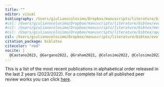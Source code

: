 ```yaml
---
title: ""
editor: visual
bibliography: /Users/giulianocolosimo/Dropbox/manuscripts/literature/bibtex/comprehensive_database.bib
#csl: /Users/giulianocolosimo/Dropbox/manuscripts/literature/bibtex/evolution.csl
#csl: /Users/giulianocolosimo/Dropbox/manuscripts/literature/bibtex/methods-in-ecology-and-evolution.csl
#csl: /Users/giulianocolosimo/Dropbox/manuscripts/literature/bibtex/apa_5th_edition.csl
csl: /Users/giulianocolosimo/Dropbox/manuscripts/literature/bibtex/evolutionary-ecology-research.csl
citation_package: biblatex
citecolor: "red"
nocite: |
  @Castano2023, @Gargano2022, @Graham2022, @Colosimo2022, @Colosimo2022b 
---
```


This is a list of the most recent publications in alphabetical order released in the last 2 years (2023/2022). For a complete list of all published peer review works you can click [here](./completepeerreviewed.qmd).
